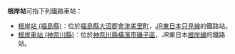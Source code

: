 {{NoteTA
|T=zh-hans:根岸站; zh-hk:根岸站; zh-tw:根岸車站;
|1=zh-hans:根岸站; zh-hk:根岸站; zh-tw:根岸車站;
}}

'''根岸站'''可指下列鐵路車站：
* [[根岸站_(福島縣)|根岸站 (福島縣)]]：位於[[福島縣|福島縣]][[大沼郡|大沼郡]][[會津美里町|會津美里町]]，[[東日本旅客鐵道|JR東日本]][[只見線|只見線]]的鐵路站。
* [[根岸車站_(神奈川縣)|根岸車站 (神奈川縣)]]：位於[[神奈川縣|神奈川縣]][[橫濱市|橫濱市]][[磯子區|磯子區]]，JR東日本[[根岸線|根岸線]]的鐵路站。

{{disambig|cat=四字車站名消歧義}}
